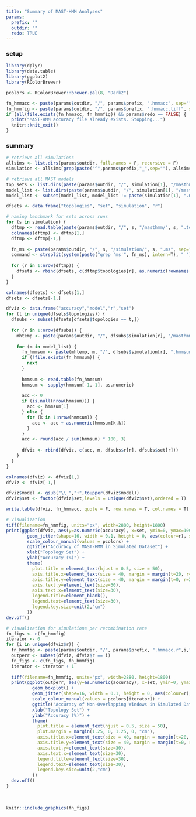 ```yaml
---
title: "Summary of MAST-HMM Analyses"
params:
  prefix: ""
  outdir: ""
  redo: TRUE
---
```


### setup
```r
library(dplyr)
library(data.table)
library(ggplot2)
library(RColorBrewer)

pcolors <- RColorBrewer::brewer.pal(8, "Dark2")

fn_hmmacc <- paste(params$outdir, "/", params$prefix, ".hmmacc", sep="")
fn_hmmfig <- paste(params$outdir, "/", params$prefix, ".hmmacc.tiff", sep="")
if (all(file.exists(fn_hmmacc, fn_hmmfig)) && params$redo == FALSE) {
  print("MAST-HMM accuracy file already exists. Stopping...")
  knitr::knit_exit()
}
```

### summary
```r
# retrieve all simulations
allsims <- list.dirs(params$outdir, full.names = F, recursive = F)
simulation <- allsims[grep(paste("^",params$prefix,"_",sep=""), allsims)]

# retrieve all MAST models
top_sets <- list.dirs(paste(params$outdir, "/", simulation[1], "/masthmm/", sep=""), full.names = F, recursive = F)
model_list <- list.dirs(paste(params$outdir, "/", simulation[1], "/masthmm/", top_sets[1], "/", sep=""), full.names = F, recursive = F)
model_list <- subset(model_list, model_list != paste(simulation[1], ".mast.tops", sep=""))

dfsets <- data.frame("topologies", "set", "simulation", "r")

# naming benchmark for sets across runs
for (s in simulation) {
  dftmp <- read.table(paste(params$outdir, "/", s, "/masthmm/", s, ".topset", sep=""))
  colnames(dftmp) <- dftmp[1,]
  dftmp <- dftmp[-1,]
  
  fn_ms <- paste(params$outdir, "/", s, "/simulation/", s, ".ms", sep="")
  command <- strsplit(system(paste("grep 'ms'", fn_ms), intern=T), " ")
  
  for (r in 1:nrow(dftmp)) {
    dfsets <- rbind(dfsets, c(dftmp$topologies[r], as.numeric(rownames(dftmp)[r])-1, s, command[[1]][length(command[[1]])-1]))
  }
}

colnames(dfsets) <- dfsets[1,]
dfsets <- dfsets[-1,]

dfviz <- data.frame("accuracy","model","r","set")
for (t in unique(dfsets$topologies)) {
  dfsubs <- subset(dfsets[dfsets$topologies == t,])
  
  for (r in 1:nrow(dfsubs)) {
    mhtemp <- paste(params$outdir, "/", dfsubs$simulation[r], "/masthmm/", dfsubs$set[r], "/", sep="")
    
    for (m in model_list) {
      fn_hmmsum <- paste(mhtemp, m, "/", dfsubs$simulation[r], ".hmmsum", sep="")
      if (!file.exists(fn_hmmsum)) {
        next
      }
      
      hmmsum <- read.table(fn_hmmsum)
      hmmsum <- sapply(hmmsum[-1,-1], as.numeric)
      
      acc <- 0
      if (is.null(nrow(hmmsum))) {
        acc <- hmmsum[1]
      } else {
        for (k in 1:nrow(hmmsum)) {
          acc <- acc + as.numeric(hmmsum[k,k])
        }
      }
      acc <- round(acc / sum(hmmsum) * 100, 3)
      
      dfviz <- rbind(dfviz, c(acc, m, dfsubs$r[r], dfsubs$set[r]))
    }
  }
}

colnames(dfviz) <- dfviz[1,]
dfviz <- dfviz[-1,]

dfviz$model <- gsub("\\_","+",toupper(dfviz$model))
dfviz$set <- factor(dfviz$set,levels = unique(dfviz$set),ordered = T)

write.table(dfviz, fn_hmmacc, quote = F, row.names = T, col.names = T)

# visualization
tiff(filename=fn_hmmfig, units="px", width=2880, height=1800)
print(ggplot(dfviz, aes(y=as.numeric(accuracy), x=set, ymin=0, ymax=100)) + 
        geom_jitter(shape=16, width = 0.1, height = 0, aes(colour=r), size=5) +
        scale_colour_manual(values = pcolors) +
        ggtitle("Accuracy of MAST-HMM in Simulated Dataset") + 
        xlab("Topology Set") +
        ylab("Accuracy (%)") +
        theme(
          plot.title = element_text(hjust = 0.5, size = 50),
          axis.title.x=element_text(size = 40, margin = margin(t=20, r=0, b=0, l=0)),
          axis.title.y=element_text(size = 40, margin = margin(t=0, r=20, b=0, l=0)),
          axis.text.y=element_text(size=30),
          axis.text.x=element_text(size=30),
          legend.title=element_blank(),
          legend.text=element_text(size=30),
          legend.key.size=unit(2,"cm")
        ))
dev.off()

# visualization for simulations per recombination rate
fn_figs <- c(fn_hmmfig)
iterator <- 0
for (i in unique(dfviz$r)) {
  fn_hmmfig <- paste(params$outdir, "/", params$prefix, ".hmmacc.r",i,".tiff", sep="")
  outperr <- subset(dfviz, dfviz$r == i)
  fn_figs <- c(fn_figs, fn_hmmfig)
  iterator <- iterator + 1
  
  tiff(filename=fn_hmmfig, units="px", width=2880, height=1800)
  print(ggplot(outperr, aes(y=as.numeric(accuracy), x=set, ymin=0, ymax=100)) + 
          geom_boxplot() +
          geom_jitter(shape=16, width = 0.1, height = 0, aes(colour=r), size=5) +
          scale_colour_manual(values = pcolors[iterator]) +
          ggtitle("Accuracy of Non-Overlapping Windows in Simulated Dataset") + 
          xlab("Topology Set") +
          ylab("Accuracy (%)") +
          theme(
            plot.title = element_text(hjust = 0.5, size = 50),
            plot.margin = margin(1.25, 0, 1.25, 0, "cm"),
            axis.title.x=element_text(size = 40, margin = margin(t=20, r=0, b=0, l=0)),
            axis.title.y=element_text(size = 40, margin = margin(t=0, r=20, b=0, l=0)),
            axis.text.y=element_text(size=30),
            axis.text.x=element_text(size=30),
            legend.title=element_text(size=30),
            legend.text=element_text(size=30),
            legend.key.size=unit(2,"cm")
          ))
  dev.off()
}
```

<br>

```r
knitr::include_graphics(fn_figs)
```